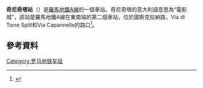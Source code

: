 {{Infobox station
| name          = [[File:Logo_Metropolitane_Italia.svg|20px]] Cinecittà
| type          = 
| style         = Rome Metro
| image         = Cinecitta-Metropolitana di Roma.jpg
| image_caption = 
| address       = 
| coordinates   = 
| line          = <!-- line information is detailed under "services" -->
| other         = 
| structure     = 地下
| platform      = [[側式月台|側式月台]]
| depth         = 
| levels        = 
| tracks        = 2
| parking       = 
| bicycle       = 
| baggage_check = 
| opened        = 1980
| closed        = 
| interchange   = 
| rebuilt       = 
| electrified   = 
| ADA           = 
| code          = 
| owned         = [[羅馬交通局|羅馬交通局]]
| zone          = 
| smartcardname =
| smartcardstatus =
| former        = 
| passengers    = 
| pass_year     = 
| pass_percent  = 
| pass_system   = 
| mpassengers   = 
| services      = 
| map_locator   = 
| web           = 
}}

'''奇尼奇塔站'''（{{lang-it|Cinecittà}}）是[[羅馬地鐵A線|羅馬地鐵A線]]的一個車站。奇尼奇塔的意大利語意思為“電影城”，該站是羅馬地鐵A線在東南端的第二個車站，位於圖斯克拉納路，Via di Torre Split和Via Capannelle的路口<ref name="rome">{{cite web|url=http://www.rome.info/metro/|title=Rome.info > Rome metro map|publisher=rome.info|accessdate=2014-04-18|archive-date=2014-05-08|archive-url=https://web.archive.org/web/20140508022919/http://www.rome.info/metro/|dead-url=no}}</ref>。
==參考資料==
{{Reflist}}
{{coord|41.8487|N|12.5754|E|source:wikidata|display=title}}
{{羅馬地鐵A線}}
[[Category:罗马地铁车站|Category:罗马地铁车站]]